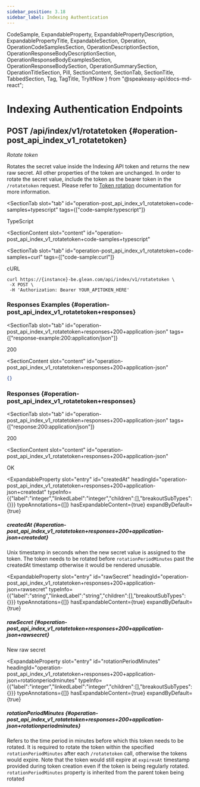 ```yaml
---
sidebar_position: 3.18
sidebar_label: Indexing Authentication
---
```



  CodeSample,
  ExpandableProperty,
  ExpandablePropertyDescription,
  ExpandablePropertyTitle,
  ExpandableSection,
  Operation,
  OperationCodeSamplesSection,
  OperationDescriptionSection,
  OperationResponseBodyDescriptionSection,
  OperationResponseBodyExamplesSection,
  OperationResponseBodySection,
  OperationSummarySection,
  OperationTitleSection,
  Pill,
  SectionContent,
  SectionTab,
  SectionTitle,
  TabbedSection,
  Tag,
  TagTitle,
  TryItNow
} from "@speakeasy-api/docs-md-react";

<Tag slot="tag">

<TagTitle slot="title">

# Indexing Authentication Endpoints

</TagTitle>

</Tag>

<Operation>

<OperationTitleSection slot="title">

## <Pill variant="primary"><b>POST</b></Pill> /api/index/v1/rotatetoken \{#operation-post_api_index_v1_rotatetoken\}

</OperationTitleSection>

<OperationSummarySection slot="summary">

_Rotate token_

</OperationSummarySection>

<OperationDescriptionSection slot="description">

Rotates the secret value inside the Indexing API token and returns the new raw secret. All other properties of the token are unchanged. In order to rotate the secret value, include the token as the bearer token in the `/rotatetoken` request. Please refer to [Token rotation](https://developers.glean.com/indexing/authentication/token-rotation) documentation for more information.

</OperationDescriptionSection>

<OperationCodeSamplesSection slot="code-samples">

<TabbedSection>

<SectionTab
  slot="tab"
  id="operation-post_api_index_v1_rotatetoken+code-samples+typescript"
  tags={["code-sample:typescript"]}
>

TypeScript

</SectionTab>

<SectionContent
  slot="content"
  id="operation-post_api_index_v1_rotatetoken+code-samples+typescript"
>

<TryItNow
  dependencyUrlPrefix="/try-it-now"
  defaultValue="import { Glean } from &quot;@gleanwork/api-client&quot;;&NewLine;&NewLine;const glean = new Glean({&NewLine;  apiToken: &quot;GLEAN_API_TOKEN&quot;,&NewLine;});&NewLine;&NewLine;async function run() {&NewLine;  const result = await glean.indexing.authentication.rotateToken();&NewLine;&NewLine;  console.log(result);&NewLine;}&NewLine;&NewLine;run();&NewLine;"
  packageName="@gleanwork/api-client"
/>

</SectionContent>

<SectionTab
  slot="tab"
  id="operation-post_api_index_v1_rotatetoken+code-samples+curl"
  tags={["code-sample:curl"]}
>

cURL

</SectionTab>

<SectionContent slot="content" id="operation-post_api_index_v1_rotatetoken+code-samples+curl">

<CodeSample>

```curl
curl https://{instance}-be.glean.com/api/index/v1/rotatetoken \
 -X POST \
 -H 'Authorization: Bearer YOUR_APITOKEN_HERE'
```

</CodeSample>

</SectionContent>

</TabbedSection>

</OperationCodeSamplesSection>

<OperationResponseBodyExamplesSection slot="response-body-examples">

<TabbedSection>

<SectionTitle slot="title">

### Responses Examples \{#operation-post_api_index_v1_rotatetoken+responses\}

</SectionTitle>

<SectionTab
  slot="tab"
  id="operation-post_api_index_v1_rotatetoken+responses+200+application-json"
  tags={["response-example:200:application/json"]}
>

200

</SectionTab>

<SectionContent
  slot="content"
  id="operation-post_api_index_v1_rotatetoken+responses+200+application-json"
>

```json
{}
```

</SectionContent>

</TabbedSection>

</OperationResponseBodyExamplesSection>

<OperationResponseBodySection slot="response-body">

<TabbedSection>

<SectionTitle slot="title">

### Responses \{#operation-post_api_index_v1_rotatetoken+responses\}

</SectionTitle>

<SectionTab
  slot="tab"
  id="operation-post_api_index_v1_rotatetoken+responses+200+application-json"
  tags={["response:200:application/json"]}
>

200

</SectionTab>

<SectionContent
  slot="content"
  id="operation-post_api_index_v1_rotatetoken+responses+200+application-json"
>

<OperationResponseBodyDescriptionSection slot="response-body-description">

OK

</OperationResponseBodyDescriptionSection>

<ExpandableSection>

<ExpandableProperty
  slot="entry"
  id="createdAt"
  headingId="operation-post_api_index_v1_rotatetoken+responses+200+application-json+createdat"
  typeInfo={{"label":"integer","linkedLabel":"integer","children":[],"breakoutSubTypes":{}}}
  typeAnnotations={[]}
  hasExpandableContent={true}
  expandByDefault={true}
>

<ExpandablePropertyTitle slot="title">

##### createdAt \{#operation-post_api_index_v1_rotatetoken+responses+200+application-json+createdat\}

</ExpandablePropertyTitle>

<ExpandablePropertyDescription slot="description">

Unix timestamp in seconds when the new secret value is assigned to the token. The token needs to be rotated before `rotationPeriodMinutes` past the createdAt timestamp otherwise it would be rendered unusable.

</ExpandablePropertyDescription>

</ExpandableProperty>

<ExpandableProperty
  slot="entry"
  id="rawSecret"
  headingId="operation-post_api_index_v1_rotatetoken+responses+200+application-json+rawsecret"
  typeInfo={{"label":"string","linkedLabel":"string","children":[],"breakoutSubTypes":{}}}
  typeAnnotations={[]}
  hasExpandableContent={true}
  expandByDefault={true}
>

<ExpandablePropertyTitle slot="title">

##### rawSecret \{#operation-post_api_index_v1_rotatetoken+responses+200+application-json+rawsecret\}

</ExpandablePropertyTitle>

<ExpandablePropertyDescription slot="description">

New raw secret

</ExpandablePropertyDescription>

</ExpandableProperty>

<ExpandableProperty
  slot="entry"
  id="rotationPeriodMinutes"
  headingId="operation-post_api_index_v1_rotatetoken+responses+200+application-json+rotationperiodminutes"
  typeInfo={{"label":"integer","linkedLabel":"integer","children":[],"breakoutSubTypes":{}}}
  typeAnnotations={[]}
  hasExpandableContent={true}
  expandByDefault={true}
>

<ExpandablePropertyTitle slot="title">

##### rotationPeriodMinutes \{#operation-post_api_index_v1_rotatetoken+responses+200+application-json+rotationperiodminutes\}

</ExpandablePropertyTitle>

<ExpandablePropertyDescription slot="description">

Refers to the time period in minutes before which this token needs to be rotated. It is required to rotate the token within the specified `rotationPeriodMinutes` after each `/rotatetoken` call, otherwise the tokens would expire. Note that the token would still expire at `expiresAt` timestamp provided during token creation even if the token is being regularly rotated. `rotationPeriodMinutes` property is inherited from the parent token being rotated

</ExpandablePropertyDescription>

</ExpandableProperty>

</ExpandableSection>

</SectionContent>

</TabbedSection>

</OperationResponseBodySection>

</Operation>